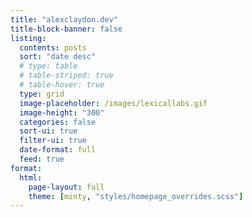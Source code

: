 ```yaml
---
title: "alexclaydon.dev"
title-block-banner: false
listing:
  contents: posts
  sort: "date desc"
  # type: table
  # table-striped: true
  # table-hover: true
  type: grid
  image-placeholder: /images/lexicallabs.gif
  image-height: "300"
  categories: false
  sort-ui: true
  filter-ui: true
  date-format: full
  feed: true
format:
  html:
    page-layout: full
    theme: [minty, "styles/homepage_overrides.scss"]
---
```

